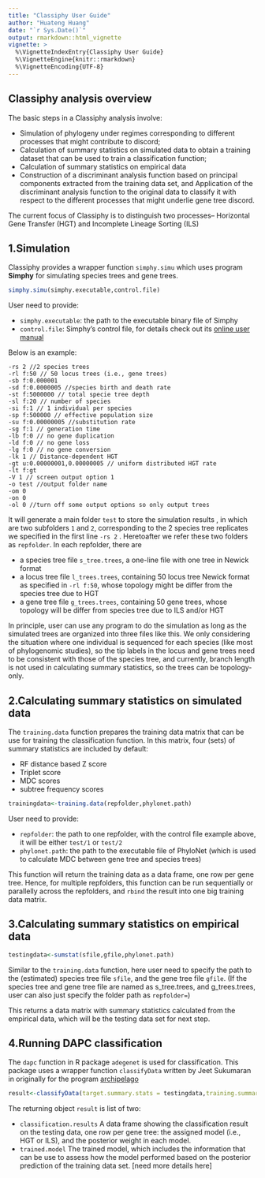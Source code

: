 ```yaml
---
title: "Classiphy User Guide"
author: "Huateng Huang"
date: "`r Sys.Date()`"
output: rmarkdown::html_vignette
vignette: >
  %\VignetteIndexEntry{Classiphy User Guide}
  %\VignetteEngine{knitr::rmarkdown}
  %\VignetteEncoding{UTF-8}
---
```


## Classiphy analysis overview

The basic steps in a Classiphy analysis involve: 

* Simulation of phylogeny under regimes corresponding to different processes that might contribute to discord;
* Calculation of summary statistics on simulated data to obtain a training dataset that can be used to train a classification function;
* Calculation of summary statistics on empirical data
* Construction of a discriminant analysis function based on principal components extracted from the training data set, and Application of the discriminant analysis function to the original data to classify it with respect to the different processes that might underlie gene tree discord.

The current focus of Classiphy is to distinguish two processes-- Horizontal Gene Transfer (HGT) and Incomplete Lineage Sorting (ILS)

## 1.Simulation

Classiphy provides a wrapper function `simphy.simu` which uses program **Simphy** for simulating species trees and gene trees. 

```r
simphy.simu(simphy.executable,control.file)
```

User need to provide:

* `simphy.executable`: the path to the executable binary file of Simphy
* `control.file`: Simphy's control file, for details check out its [online user manual](https://github.com/adamallo/SimPhy/wiki/Manual)


Below is an example:
```
-rs 2 //2 species trees
-rl f:50 // 50 locus trees (i.e., gene trees)
-sb f:0.000001 
-sd f:0.0000005 //species birth and death rate
-st f:5000000 // total specie tree depth
-sl f:20 // number of species
-si f:1 // 1 individual per species
-sp f:500000 // effective population size
-su f:0.00000005 //substitution rate
-sg f:1 // generation time
-lb f:0 // no gene duplication
-ld f:0 // no gene loss
-lg f:0 // no gene conversion
-lk 1 // Distance-dependent HGT
-gt u:0.00000001,0.00000005 // uniform distributed HGT rate
-lt f:gt
-V 1 // screen output option 1
-o test //output folder name
-om 0
-on 0
-ol 0 //turn off some output options so only output trees
```

It will generate a main folder `test` to store the simulation results , in which are two subfolders `1` and `2`, corresponding to the 2 species tree replicates we specified in the first line `-rs 2` . Heretoafter we refer these two folders as `repfolder`. In each repfolder, there are

* a species tree file `s_tree.trees`, a one-line file with one tree in Newick format
* a locus tree file `l_trees.trees`,  containing 50 locus tree Newick format as specified in `-rl f:50`, whose topology might be differ from the species tree due to HGT
* a gene tree file `g_trees.trees`, containing 50 gene trees, whose topology will be differ from species tree due to ILS and/or HGT

In principle, user can use any program to do the simulation as long as the simulated trees are organized into three files like this. We only considering the situation where one individual is sequenced for each species (like most of phylogenomic studies), so the tip labels in the locus and gene trees need to be consistent with those of the species tree, and currently, branch length is not used in calculating summary statistics, so the trees can be topology-only.


## 2.Calculating summary statistics on simulated data

The `training.data` function prepares the training data matrix that can be use for training the classification function. In this matrix, four (sets) of summary statistics are included by default: 

* RF distance based Z score 
* Triplet score 
* MDC scores
* subtree frequency scores


```r
trainingdata<-training.data(repfolder,phylonet.path)
```

User need to provide:

* `repfolder`: the path to one repfolder, with the control file example above, it will be either `test/1` or `test/2`
* `phylonet.path`: the path to the executable file of PhyloNet (which is used to calculate MDC between gene tree and species trees)

This function will return the training data as a data frame, one row per gene tree. Hence, for multiple repfolders, this function can be run sequentially or parallelly across the repfolders, and `rbind` the result into one big training data matrix. 

## 3.Calculating summary statistics on empirical data

```r
testingdata<-sumstat(sfile,gfile,phylonet.path)
```

Similar to the `training.data` function, here user need to specify the path to the (estimated) species tree file `sfile`, and the gene tree file `gfile`. (If the species tree and gene tree file are named as s_tree.trees, and g_trees.trees, user can also just specify the folder path as `repfolder=`)

This returns a data matrix with summary statistics calculated from the empirical data, which will be the testing data set for next step.

## 4.Running DAPC classification

The `dapc` function in R package `adegenet` is used for classification. This package uses a wrapper function `classifyData`  written by Jeet Sukumaran in originally for the program [archipelago](https://github.com/jeetsukumaran/archipelago)  

```r
result<-classifyData(target.summary.stats = testingdata,training.summary.stats = trainingdata,n.pca = 'optimize',n.da=NULL,n.pca.optimization.penalty.weight = 0)
```

The returning object `result` is list of two:

* `classification.results` A data frame showing the classification result on the testing data, one row per gene tree: the assigned model (i.e., HGT or ILS), and the posterior weight in each model.
* `trained.model` The trained model, which includes the information that can be use to assess how the model performed based on the posterior prediction of the training data set. [need more details here]
